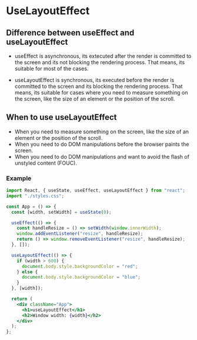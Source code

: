 # UseLayoutEffect

## Difference between useEffect and useLayoutEffect

- useEffect is asynchronous, its extecuted after the render is committed to the screen and its not blocking the rendering process. That means, its suitable for most of the cases.

- useLayoutEffect is synchronous, its executed before the render is committed to the screen and its blocking the rendering process. That means, its suitable for cases where you need to measure something on the screen, like the size of an element or the position of the scroll.

## When to use useLayoutEffect

- When you need to measure something on the screen, like the size of an element or the position of the scroll.
- When you need to do DOM manipulations before the browser paints the screen.
- When you need to do DOM manipulations and want to avoid the flash of unstyled content (FOUC).

### Example

```jsx filename="App.js"
import React, { useState, useEffect, useLayoutEffect } from "react";
import "./styles.css";

const App = () => {
  const [width, setWidth] = useState(0);

  useEffect(() => {
    const handleResize = () => setWidth(window.innerWidth);
    window.addEventListener("resize", handleResize);
    return () => window.removeEventListener("resize", handleResize);
  }, []);

  useLayoutEffect(() => {
    if (width > 600) {
      document.body.style.backgroundColor = "red";
    } else {
      document.body.style.backgroundColor = "blue";
    }
  }, [width]);

  return (
    <div className="App">
      <h1>useLayoutEffect</h1>
      <h2>Window width: {width}</h2>
    </div>
  );
};
```
